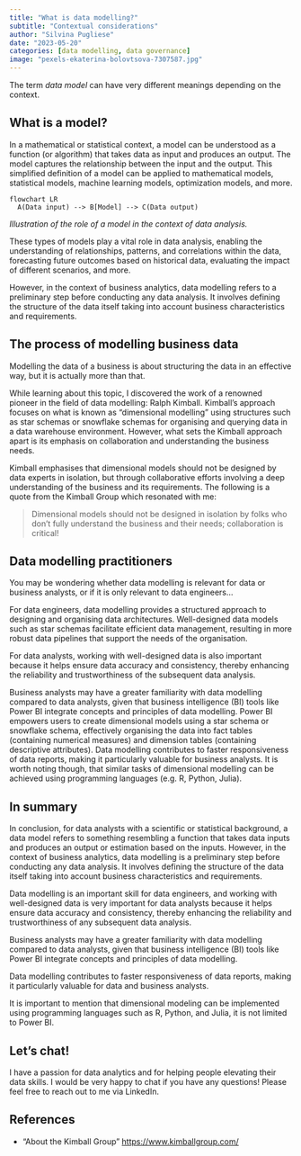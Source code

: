 ```yaml
---
title: "What is data modelling?"
subtitle: "Contextual considerations"
author: "Silvina Pugliese"
date: "2023-05-20"
categories: [data modelling, data governance]
image: "pexels-ekaterina-bolovtsova-7307587.jpg"
---
```


The term *data model* can have very different meanings depending on the context.

## What is a model?

In a mathematical or statistical context, a model can be 
understood as a function (or algorithm) that takes data as 
input and produces an output. The model captures 
the relationship between the input and the output. This simplified definition of a model can be applied to mathematical models, statistical models, machine learning models, optimization models, and more.

```mermaid
flowchart LR
  A(Data input) --> B[Model] --> C(Data output)

```

*Illustration of the role of a model in the context of data analysis.*

These types of models play a vital role in data analysis, enabling the understanding of relationships, 
patterns, and correlations within the data, forecasting 
future outcomes based on historical data, evaluating the 
impact of different scenarios, and more.

However, in the context of business analytics, data modelling 
refers to a preliminary step before conducting any data analysis. It involves defining the structure of the data itself taking into account business characteristics and requirements.

## The process of modelling business data

Modelling the data of a business is about structuring the data in an effective way, but it is actually more than that.

While learning about this topic, I discovered the work of a renowned pioneer in the field of data modelling: Ralph Kimball. Kimball's approach focuses on what is known as "dimensional modelling" using structures such as star schemas or snowflake schemas for organising and querying data in a data warehouse environment. However, what sets the Kimball approach apart is its emphasis on collaboration and understanding the business needs. 

Kimball emphasises that dimensional models should not be designed by data experts in isolation, but through collaborative efforts involving a deep understanding of the business and its requirements. The following is a quote from the Kimball Group which resonated with me:

> Dimensional models should not be designed in isolation by folks who don’t fully understand the business and their needs; collaboration is critical!

## Data modelling practitioners

You may be wondering whether data modelling is relevant for data or business analysts, or if it is only relevant to data engineers...

For data engineers, data modelling provides a structured approach to designing and organising data architectures. Well-designed data models such as star schemas facilitate efficient data management, resulting in more robust data pipelines that support the needs of the organisation.

For data analysts, working with well-designed data is also important because it helps ensure data accuracy and consistency, thereby enhancing the reliability and trustworthiness of the subsequent data analysis.

Business analysts may have a greater familiarity with data modelling compared to data analysts, given that business intelligence (BI) tools like Power BI integrate concepts and principles of data modelling. Power BI empowers users to create dimensional models using a star schema or snowflake schema, effectively organising the data into fact tables (containing numerical measures) and dimension tables (containing descriptive attributes). Data modelling contributes to faster responsiveness of data reports, making it particularly valuable for business analysts. It is worth noting though, that similar tasks of dimensional modelling can be achieved using programming languages (e.g. R, Python, Julia).

## In summary

In conclusion, for data analysts with a scientific or statistical background, a data model refers to something resembling a function that takes data inputs and produces an output or estimation based on the inputs. However, in the context of business analytics, data modelling is a preliminary step before conducting any data analysis. It involves defining the structure of the data itself taking into account business characteristics and requirements.

Data modelling is an important skill for data engineers, and working with well-designed data is very important for data analysts because it helps ensure data accuracy and consistency, thereby enhancing the reliability and trustworthiness of any subsequent data analysis.

Business analysts may have a greater familiarity with data modelling compared to data analysts, given that business intelligence (BI) tools like Power BI integrate concepts and principles of data modelling.

Data modelling contributes to faster responsiveness of data reports, making it particularly valuable for data and business analysts. 

It is important to mention that dimensional modeling can be implemented using programming languages such as R, Python, and Julia, it is not limited to Power BI.

## Let's chat!

I have a passion for data analytics and for helping people elevating their data skills. I would be very happy to chat if you have any questions! Please feel free to reach out to me via LinkedIn.

## References

-   "About the Kimball Group" <https://www.kimballgroup.com/>
